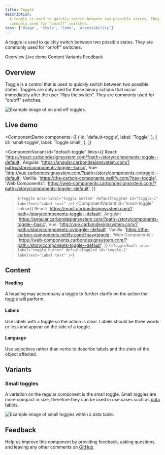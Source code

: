 ```yaml
---
title: Toggle
description:
  A toggle is used to quickly switch between two possible states. They are
  commonly used for “on/off” switches.
tabs: ['Usage', 'Style', 'Code', 'Accessibility']
---
```


<PageDescription>

A toggle is used to quickly switch between two possible states. They are
commonly used for “on/off” switches.

</PageDescription>

<AnchorLinks>

<AnchorLink>Overview</AnchorLink>
<AnchorLink>Live demo</AnchorLink>
<AnchorLink>Content</AnchorLink>
<AnchorLink>Variants</AnchorLink>
<AnchorLink>Feedback</AnchorLink>

</AnchorLinks>

## Overview

Toggle is a control that is used to quickly switch between two possible states.
Toggles are only used for these binary actions that occur immediately after the
user “flips the switch”. They are commonly used for “on/off” switches.

<Row>
<Column colLg={8}>

![Example image of on and off toggles.](images/toggle-usage-1.png)

</Column>
</Row>

## Live demo

<!-- prettier-ignore-start -->
<ComponentDemo
  components={[
    {
      id: 'default-toggle',
      label: 'Toggle',
    },
    {
      id: 'small-toggle',
      label: 'Toggle small',
    },
  ]}
>
  <ComponentVariant
    id="default-toggle"
    links={{
      React:
        'https://react.carbondesignsystem.com/?path=/story/components-toggle--default',
      Angular:
        'https://angular.carbondesignsystem.com/?path=/story/components-toggle--basic',
      Vue: 'http://vue.carbondesignsystem.com/?path=/story/components-cvtoggle--default',
      Vanilla: 'https://the-carbon-components.netlify.com/?nav=toggle',
      'Web Components':
        'https://web-components.carbondesignsystem.com/?path=/story/components-toggle--default',
    }}
  >{`
    <Toggle
      aria-label="toggle button"
      defaultToggled
      id="toggle-1"
      labelText="Label text"
    />
  `}</ComponentVariant>
  <ComponentVariant
    id="small-toggle"
    links={{
      React:
        'https://react.carbondesignsystem.com/?path=/story/components-toggle--default',
      Angular:
        'https://angular.carbondesignsystem.com/?path=/story/components-toggle--basic',
      Vue: 'http://vue.carbondesignsystem.com/?path=/story/components-cvtoggle--default',
      Vanilla: 'https://the-carbon-components.netlify.com/?nav=toggle',
      'Web Components':
        'https://web-components.carbondesignsystem.com/?path=/story/components-toggle--default',
    }}
  >{`
    <ToggleSmall
      aria-label="toggle button"
      defaultToggled
      id="toggle-2"
      labelText="Label text"
    />
  `}</ComponentVariant>
</ComponentDemo>
<!-- prettier-ignore-end -->

## Content

#### Heading

A heading may accompany a toggle to further clarify on the action the toggle
will perform.

#### Labels

Use labels with a toggle so the action is clear. Labels should be three words or
less and appear on the side of a toggle.

#### Language

Use adjectives rather than verbs to describe labels and the state of the object
affected.

## Variants

### Small toggles

A variation on the regular component is the small toggle. Small toggles are more
compact in size, therefore they can be used in use cases such as
[data tables](/components/data-table/usage).

<Row>
<Column colLg={8}>

![Example image of small toggles within a data table.](images/toggle-usage-2.png)

</Column>
</Row>

## Feedback

Help us improve this component by providing feedback, asking questions, and
leaving any other comments on
[GitHub](https://github.com/carbon-design-system/carbon-website/issues/new?assignees=&labels=feedback&template=feedback.md).
